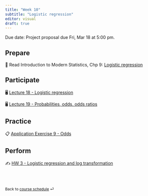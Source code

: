 ```yaml
---
title: "Week 10"
subtitle: "Logistic regression"
editor: visual
draft: true
---
```


::: callout-important
Due date: Project proposal due Fri, Mar 18 at 5:00 pm.
:::

## Prepare

📖 Read Introduction to Modern Statistics, Chp 9: [Logistic regression](https://openintro-ims.netlify.app/model-logistic.html)

## Participate

🖥️ [Lecture 18 - Logistic regression](/slides/lec-18.html)

🖥️ [Lecture 19 - Probabilities, odds, odds ratios](/slides/lec-18.html)

## Practice

📋 [Application Exercise 9 - Odds](/ae/ae-9-odds.html)

## Perform

✍️ [HW 3 - Logistic regression and log transformation](/hw/hw-3.html)

<br><br>

::: {style="font-size: 0.875em;"}
Back to [course schedule](/ "Course schedule") ⏎
:::
